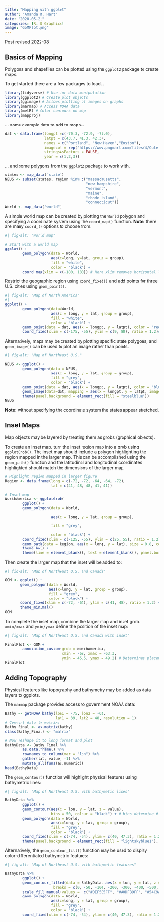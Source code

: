 ```yaml
---
title: "Mapping with ggplot"
author: "Amanda R. Hart"
date: "2020-05-21"
categories: [R, R Graphics]
image: "GoMPlot.png"
---
```


Post revised 2022-08

## Basics of Mapping

Polygons and shapefiles can be plotted using the `ggplot2` package to create maps.

To get started there are a few packages to load...

```r
library(tidyverse) # Use for data manipulation
library(ggplot2) # Create plot objects
library(ggimage) # Allows plotting of images on graphs
library(marmap) # Access NOAA data
library(metR) # Color contours on map
library(mapproj)
```

... some example data to add to maps...

```r
dat <- data.frame(longpt =c(-70.3, -72.9, -71.0),
                  latpt = c(43.7, 41.3, 42.3),
                  names = c("Portland", "New Haven","Boston"),
                  imagecol = rep("https://www.pngmart.com/files/4/Cute-Starfish-PNG-Clipart.png",3),
                  stringsAsFactors = FALSE,
                  year = c(1,2,3))
```

... and some polygons from the `ggplot2` package to work with.

```r
states <- map_data("state")
NEUS <- subset(states, region %in% c("massachusetts",
                                     "new hampshire",
                                     "vermont", 
                                     "maine", 
                                     "rhode island",
                                     "connecticut"))
World <- map_data("world")
```

A simple world map can be created by plotting the `World` polygon and specifying a coordinate system using the `coord_map()` function. **Note:** there are many `coord_()` options to choose from.

```r
#| fig-alt: "World map"

# Start with a world map
ggplot() +
        geom_polygon(data = World,
                     aes(x=long, y=lat, group = group),
                     fill = "white",
                     color = "black") +
        coord_map(xlim = c(-180, 180)) # Here xlim removes horizontal lines due to bug
```

Restrict the geographic region using `coord_fixed()` and add points for three U.S. cities using `geom_point()`.

```r
#| fig-alt: "Map of North Americs"
#| 
ggplot() +
        geom_polygon(data=World,
                     aes(x = long, y = lat, group = group),
                     fill = "white",
                     color = "black") +
        geom_point(data = dat, aes(x = longpt, y = latpt), color = "red", size = 1) + 
        coord_fixed(xlim = c(-175, -55), ylim = c(9, 80), ratio = 1.2)# Limits lat/long coordinates plotted
```

Alternatively, maps may be created by plotting specific state polygons, and `geom_image()` can be used to plot an image rather than points.

```r
#| fig-alt: "Map of Northeast U.S."

NEUS <- ggplot() +
        geom_polygon(data = NEUS,
                     aes(x = long, y = lat, group = group),
                     fill = "grey",
                     color = "black") +
        geom_point(data = dat, aes(x = longpt, y = latpt), color = "blue", size = 3) +
        geom_image(data=dat, mapping = aes(x = longpt, y = latpt, image = imagecol), size = 0.12) + # if size = is inside aes() then you will get an error that "col" argument isn't provided
        theme(panel.background = element_rect(fill = "steelblue"))
NEUS
```

**Note:** without specifying the coordinate system the states appear stretched.

## Inset Maps

Map objects may be layered by treating them as grobs (graphical objects).

To create an inset map, turn the inset region map into a grob using `ggplotGrob()`. The inset map should include a polygon highlighting the region mapped in the larger map. This can be accomplished using the `geom_path()` function and the latitudinal and longitudinal coordinates highlighted should match the dimensions of the larger map.

```r
# Highlight region mapped in larger figure
Region <- data.frame(long = c(-72, -72, -64, -64, -72),
                     lat = c(41, 48, 48, 41, 41))

# Inset map 
NorthAmerica <- ggplotGrob(
        ggplot() +
        geom_polygon(data = World,

                     aes(x = long, y = lat, group = group),

                     fill = "grey",

                     color = "black") + 
        coord_fixed(xlim = c(-125, -55), ylim = c(25, 55), ratio = 1.2) +
        geom_path(data = Region, aes(x = long, y = lat), size = 0.8, color = "blue") +
        theme_bw() +
        theme(line = element_blank(), text = element_blank(), panel.border = element_rect(color = "black", fill = NULL, size = 2), panel.background = element_rect(fill = "white"), plot.background = element_rect(fill = "transparent", color = NA)))
```

Then create the larger map that the inset will be added to:

```r
#| fig-alt: "Map of Northeast U.S. and Canada"

GOM <- ggplot() +
       geom_polygon(data = World,
                    aes(x=long, y = lat, group = group),
                    fill = "grey",
                    color = "black") +
       coord_fixed(xlim = c(-72, -64), ylim = c(41, 48), ratio = 1.2) + # could use world high res data instead
       theme_minimal()
GOM
```

To complete the inset map, combine the larger map and inset grob. `xmin/xmax` and `ymin/ymax` define the position of the inset map:

```r
#| fig-alt: "Map of Northeast U.S. and Canada with inset"

FinalPlot <- GOM +
        annotation_custom(grob = NorthAmerica, 
                          xmin = -68, xmax = -63.3,
                          ymin = 45.5, ymax = 49.2) # Determines placement & size of incert
FinalPlot
```

## Adding Topography

Physical features like topography and bathymetry may be added as data layers to ggplots.

The `marmap` package provides access to government NOAA data:

```r
Bathy <- getNOAA.bathy(lon1 = -75, lon2 = -62,
                       lat1 = 39, lat2 = 48, resolution = 1)
# Convert data to matrix:
Bathy_Final <- as.matrix(Bathy)
class(Bathy_Final) <- "matrix"

# Now reshape it to long format and plot
BathyData <- Bathy_Final %>%
        as.data.frame() %>%
        rownames_to_column(var = "lon") %>%
        gather(lat, value, -1) %>%
        mutate_all(funs(as.numeric))
head(BathyData)
```

The `geom_contour()` function will highlight physical features using bathymetric lines:

```r
#| fig-alt: "Map of Northeast U.S. with bathymetic lines"

BathyData %>%
        ggplot() +
        geom_contour(aes(x = lon, y = lat, z = value),
                     bins = 50, colour = "black") + # bins determine # of contours (try 50 vs. 100)
        geom_polygon(data = World,
                     aes(x=long, y = lat, group = group),
                     fill = "grey",
                     color = "black") +
        coord_fixed(xlim = c(-74, -64), ylim = c(40, 47.3), ratio = 1.2) +
        theme(panel.background = element_rect(fill = "lightskyblue1"), line = element_blank())
```

Alternatively, the `geom_contour_fill()` function may be used to display color-differentiated bathymetric features:

```r
#| fig-alt: "Map of Northeast U.S. with bathymetic features"

BathyData %>%
        ggplot() +
        geom_contour_filled(data = BathyData, aes(x = lon, y = lat, z = value), 
                      breaks = c(0, -50, -100, -200, -300, -400, -500, -5000)) + # breaks determine # of contours
        scale_fill_manual(values =  c("#DEF5E5FF", "#A0DFB9FF", "#54C9ADFF", "#38AAACFF", "#348AA6FF", "#366A9FFF", "#40498EFF"), name = "Depth (m)", labels = c("[0,50)", "[50,100)", "[100, 200)", "[200, 300)", "[300,400)", "[400,500)", "[500,5000)" )) + # Add custom depth colors and legend labels
        geom_polygon(data = World,
                     aes(x=long, y = lat, group = group),
                     fill = "grey",
                     color = "black") +
        coord_fixed(xlim = c(-74, -64), ylim = c(40, 47.3), ratio = 1.2) 
```
